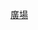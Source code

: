 {{Navbox
|name = 澳門的廣場
|title = 澳門的廣場
|titlestyle = background:#8BC2B5
|belowstyle = background:#8BC2B5
|image = [[File:Coat_of_arms_of_Macao.svg|70px|澳門特別行政區區徽]]
|group1 = [[澳門半島]]
|list1 = [[議事亭前地]] · [[關閘|關閘廣場]] · [[耶穌會紀念廣場]] · [[塔石廣場]] · [[文化中心廣場]] · [[西灣湖廣場]] · [[金蓮花廣場]] · [[白鴿巢前地]] · [[崗頂前地]] · [[永寧廣場]] · [[柯邦迪前地]] · [[友誼廣場]] · [[亞馬喇前地]] · [[區華利前地]] · [[蒙地卡羅前地]]
|group2 = [[氹仔島]]
|list2 = [[嘉妹前地]] · [[消防局前地]] · [[嘉模前地]] · [[巴坡沙總督前地]]
|group3 = [[路環島]]
|list3 = [[恩尼斯總統前地]]
}}
<noinclude>
[[Category:澳門建築模板‎|廣場]]
</noinclude>